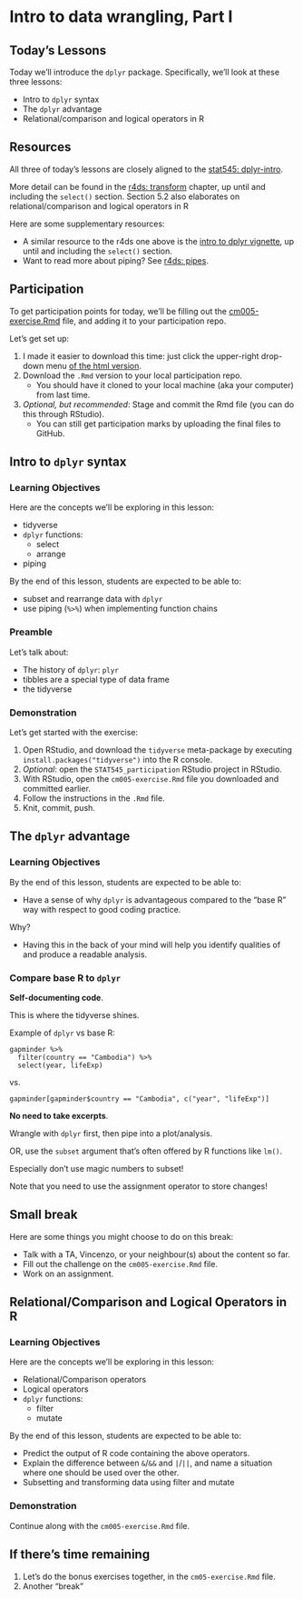 # Intro to data wrangling, Part I


## Today's Lessons

Today we'll introduce the `dplyr` package. Specifically, we'll look at these three lessons:

- Intro to `dplyr` syntax
- The `dplyr` advantage
- Relational/comparison and logical operators in R

## Resources

All three of today's lessons are closely aligned to the [stat545: dplyr-intro](http://stat545.com/block009_dplyr-intro.html).

More detail can be found in the [r4ds: transform](http://r4ds.had.co.nz/transform.html) chapter, up until and including the `select()` section. Section 5.2 also elaborates on relational/comparison and logical operators in R

Here are some supplementary resources:

- A similar resource to the r4ds one above is the [intro to dplyr vignette](https://cran.r-project.org/web/packages/dplyr/vignettes/dplyr.html), up until and including the `select()` section.
- Want to read more about piping? See [r4ds: pipes](http://r4ds.had.co.nz/pipes.html).

## Participation

To get participation points for today, we'll be filling out the [cm005-exercise.Rmd](https://github.com/STAT545-UBC/Classroom/blob/master/notes/cm005-exercise.Rmd) file, and adding it to your participation repo.

Let's get set up:

1. I made it easier to download this time: just click the upper-right drop-down menu [of the html version](http://stat545.com/Classroom/notes/cm005-exercise.nb.html).
2. Download the `.Rmd` version to your local participation repo.
    - You should have it cloned to your local machine (aka your computer) from last time.
3. _Optional, but recommended_: Stage and commit the Rmd file (you can do this through RStudio).
    - You can still get participation marks by uploading the final files to GitHub.

## Intro to `dplyr` syntax

### Learning Objectives

Here are the concepts we'll be exploring in this lesson:

- tidyverse
- `dplyr` functions:
    - select
    - arrange
- piping

By the end of this lesson, students are expected to be able to:

- subset and rearrange data with `dplyr`
- use piping (`%>%`) when implementing function chains

### Preamble

Let's talk about:

- The history of `dplyr`: `plyr`
- tibbles are a special type of data frame
- the tidyverse

### Demonstration

Let's get started with the exercise:

1. Open RStudio, and download the `tidyverse` meta-package by executing `install.packages("tidyverse")` into the R console.
2. _Optional_: open the `STAT545_participation` RStudio project in RStudio.
3. With RStudio, open the `cm005-exercise.Rmd` file you downloaded and committed earlier.
4. Follow the instructions in the `.Rmd` file.
5. Knit, commit, push.

## The `dplyr` advantage

### Learning Objectives

By the end of this lesson, students are expected to be able to:

- Have a sense of why `dplyr` is advantageous compared to the "base R" way with respect to good coding practice.

Why?

- Having this in the back of your mind will help you identify qualities of and produce a readable analysis.

### Compare base R to `dplyr`

__Self-documenting code__. 

This is where the tidyverse shines.

Example of `dplyr` vs base R:

```
gapminder %>%
  filter(country == "Cambodia") %>%
  select(year, lifeExp)
```

vs.

```
gapminder[gapminder$country == "Cambodia", c("year", "lifeExp")]
```

__No need to take excerpts__.

Wrangle with `dplyr` first, then pipe into a plot/analysis.

OR, use the `subset` argument that's often offered by R functions like `lm()`.

Especially don't use magic numbers to subset!

Note that you need to use the assignment operator to store changes!

## Small break

Here are some things you might choose to do on this break:

- Talk with a TA, Vincenzo, or your neighbour(s) about the content so far.
- Fill out the challenge on the `cm005-exercise.Rmd` file.
- Work on an assignment.

## Relational/Comparison and Logical Operators in R

### Learning Objectives

Here are the concepts we'll be exploring in this lesson:

- Relational/Comparison operators
- Logical operators
- `dplyr` functions:
    - filter
    - mutate

By the end of this lesson, students are expected to be able to:

- Predict the output of R code containing the above operators.
- Explain the difference between `&`/`&&` and `|`/`||`, and name a situation where one should be used over the other.
- Subsetting and transforming data using filter and mutate

### Demonstration

Continue along with the `cm005-exercise.Rmd` file. 

## If there's time remaining

1. Let's do the bonus exercises together, in the `cm05-exercise.Rmd` file.
2. Another "break"












